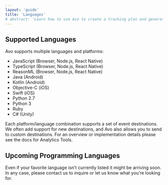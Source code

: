 ```yaml
---
layout: 'guide'
title: 'Languages'
# abstract: 'Learn how to use Avo to create a tracking plan and generate high quality, actionable data.'
---
```



## <a name="supported-programming-languages"></a> Supported Languages

Avo supports multiple languages and platforms:

- JavaScript (Browser, Node.js, React Native)
- TypeScript (Browser, Node.js, React Native)
- ReasonML (Browser, Node.js, React Native)
- Java (Android)
- Kotlin (Android)
- Objective-C (iOS)
- Swift (iOS)
- Python 2.7
- Python 3
- Ruby
- C# (Unity)

Each platform/language combination supports a set of event destinations. We often add support for new destinations, and Avo also allows you to send to custom destinations.
For an overview or implementation details please see the <Link passHref href="/analytics"><a>docs for Analytics Tools</a></Link>.

## <a name="upcoming-programming-languages"></a> Upcoming Programming Languages

Even if your favorite language isn’t currently listed it might be arriving soon. In any
case, please <Link passHref href="/help/troubleshooting"><a>contact us</a></Link> to inquire
or let us know what you’re looking for.
